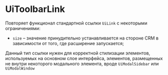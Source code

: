 # UiToolbarLink

Повторяет функционал стандартной ссылки `UiLink` с некоторыми ограничениями:

* `size` &ndash; значение принудительно устанавливается на стороне CRM в зависимости от того, где расширение запускается;

Данный тип ссылки нужен для корректной стилизации элементов, используемых на основном слое интерфейса, элементов,
размещенных не внутри некоторого модального элемента, вроде `UiModalSidebar` или `UiModalWindow`
